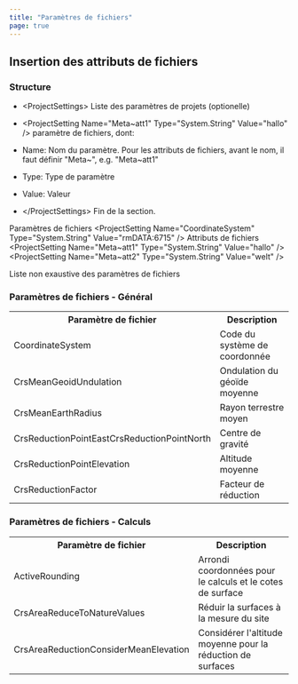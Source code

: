 ```yaml
---
title: "Paramètres de fichiers"
page: true
---
```

## Insertion des attributs de fichiers

###  Structure

- <Bold>  &lt;ProjectSettings&gt; </Bold>  Liste des param&#232;tres de projets (optionelle)

- <Bold> &lt;ProjectSetting Name=&quot;Meta~att1&quot; Type=&quot;System.String&quot; Value=&quot;hallo&quot; /&gt; </Bold>   param&#232;tre de fichiers, dont:

- <Bold> Name: </Bold>  Nom du param&#232;tre. Pour les attributs de fichiers, avant le nom, il faut d&#233;finir &quot;Meta~&quot;, e.g. &quot;Meta~att1&quot;

- <Bold> Type: </Bold>  Type de param&#232;tre

- <Bold> Value: </Bold>  Valeur



- <Bold> &lt;/ProjectSettings&gt; </Bold>  Fin de la section.




<Info>
    
 <Bold> Param&#232;tres de fichiers </Bold> 
    &lt;ProjectSetting Name=&quot;CoordinateSystem&quot; Type=&quot;System.String&quot; Value=&quot;rmDATA:6715&quot; /&gt;
 <Bold> Attributs de fichiers </Bold> 
&lt;ProjectSetting Name=&quot;Meta~att1&quot; Type=&quot;System.String&quot; Value=&quot;hallo&quot; /&gt;
&lt;ProjectSetting Name=&quot;Meta~att2&quot; Type=&quot;System.String&quot; Value=&quot;welt&quot; /&gt;
</Info>


Liste non exaustive des param&#232;tres de fichiers
### Param&#232;tres de fichiers - G&#233;n&#233;ral
<table>
<tr><th>Param&#232;tre de fichier</th>
<th>Description</th>
</tr>
<tr><td>CoordinateSystem</td>
<td>Code du syst&#232;me de coordonn&#233;e</td>
</tr>
<tr><td>CrsMeanGeoidUndulation</td>
<td>Ondulation du g&#233;o&#239;de moyenne</td>
</tr>
<tr><td>CrsMeanEarthRadius</td>
<td>Rayon terrestre moyen</td>
</tr>
<tr><td>CrsReductionPointEastCrsReductionPointNorth</td>
<td>Centre de gravit&#233;</td>
</tr>
<tr><td>CrsReductionPointElevation</td>
<td>Altitude moyenne</td>
</tr>
<tr><td>CrsReductionFactor</td>
<td>Facteur de r&#233;duction</td>
</tr>
</table>


### Param&#232;tres de fichiers - Calculs
<table>
<tr><th>Param&#232;tre de fichier</th>
<th>Description</th>
</tr>
<tr><td>ActiveRounding</td>
<td>Arrondi coordonn&#233;es pour le calculs et le cotes de surface</td>
</tr>
<tr><td>CrsAreaReduceToNatureValues</td>
<td>R&#233;duir la surfaces &#224; la mesure du site</td>
</tr>
<tr><td>CrsAreaReductionConsiderMeanElevation</td>
<td>Consid&#233;rer l&#39;altitude moyenne pour la r&#233;duction de surfaces</td>
</tr>
</table>
